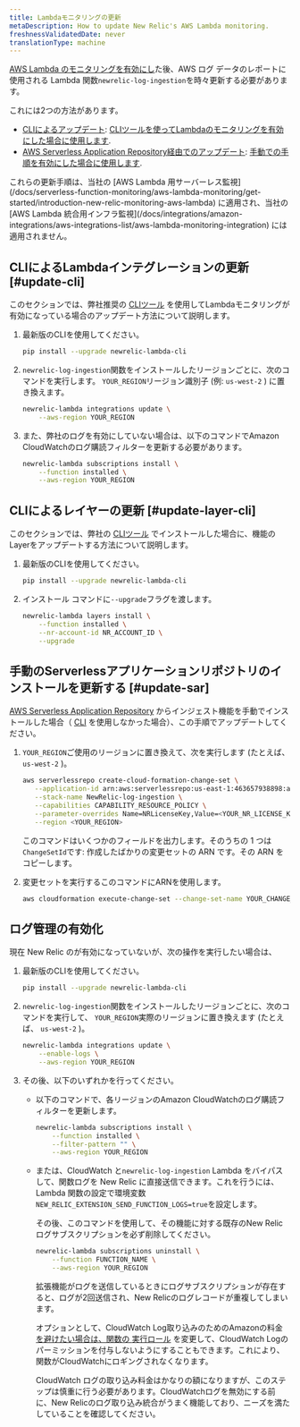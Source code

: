 ```yaml
---
title: Lambdaモニタリングの更新
metaDescription: How to update New Relic's AWS Lambda monitoring.
freshnessValidatedDate: never
translationType: machine
---
```


[AWS Lambda のモニタリングを有効にし](/docs/serverless-function-monitoring/aws-lambda-monitoring/get-started/enable-new-relic-monitoring-aws-lambda)た後、AWS ログ データのレポートに使用される Lambda 関数`newrelic-log-ingestion`を時々更新する必要があります。

これには2つの方法があります。

* [CLIによるアップデート](#update-cli): [CLIツールを使ってLambdaのモニタリングを有効にした場合に使用します](/docs/serverless-function-monitoring/aws-lambda-monitoring/enable-lambda-monitoring/account-linking/#rec).
* [AWS Serverless Application Repository経由でのアップデート](#update-sar): [手動での手順を有効にした場合に使用します](/docs/serverless-function-monitoring/aws-lambda-monitoring/get-started/enable-new-relic-monitoring-aws-lambda#manual-nr-lambda).

<Callout variant="important">
  これらの更新手順は、当社の [AWS Lambda 用サーバーレス監視](/docs/serverless-function-monitoring/aws-lambda-monitoring/get-started/introduction-new-relic-monitoring-aws-lambda) に適用され、当社の [AWS Lambda 統合用インフラ監視](/docs/integrations/amazon-integrations/aws-integrations-list/aws-lambda-monitoring-integration) には適用されません。
</Callout>

## CLIによるLambdaインテグレーションの更新 [#update-cli]

このセクションでは、弊社推奨の [CLIツール](/docs/serverless-function-monitoring/aws-lambda-monitoring/get-started/enable-new-relic-monitoring-aws-lambda#cli) を使用してLambdaモニタリングが有効になっている場合のアップデート方法について説明します。

1. 最新版のCLIを使用してください。

   ```bash
   pip install --upgrade newrelic-lambda-cli
   ```

2. `newrelic-log-ingestion`関数をインストールしたリージョンごとに、次のコマンドを実行します。 `YOUR_REGION`リージョン識別子 (例: `us-west-2` ) に置き換えます。

   ```bash
   newrelic-lambda integrations update \
       --aws-region YOUR_REGION
   ```

3. また、弊社のログを有効にしていない場合は、以下のコマンドでAmazon CloudWatchのログ購読フィルターを更新する必要があります。

   ```bash
   newrelic-lambda subscriptions install \
       --function installed \
       --aws-region YOUR_REGION
   ```

## CLIによるレイヤーの更新 [#update-layer-cli]

このセクションでは、弊社の [CLIツール](/docs/serverless-function-monitoring/aws-lambda-monitoring/get-started/enable-new-relic-monitoring-aws-lambda#cli) でインストールした場合に、機能のLayerをアップデートする方法について説明します。

1. 最新版のCLIを使用してください。

   ```bash
   pip install --upgrade newrelic-lambda-cli
   ```

2. インストール コマンドに`--upgrade`フラグを渡します。

   ```bash
   newrelic-lambda layers install \
       --function installed \
       --nr-account-id NR_ACCOUNT_ID \
       --upgrade
   ```

## 手動のServerlessアプリケーションリポジトリのインストールを更新する [#update-sar]

[AWS Serverless Application Repository](/docs/serverless-function-monitoring/aws-lambda-monitoring/get-started/enable-new-relic-monitoring-aws-lambda#manual-nr-lambda) からインジェスト機能を手動でインストールした場合（ [CLI](/docs/serverless-function-monitoring/aws-lambda-monitoring/get-started/enable-new-relic-monitoring-aws-lambda#cli) を使用しなかった場合）、この手順でアップデートしてください。

1. `YOUR_REGION`ご使用のリージョンに置き換えて、次を実行します (たとえば、 `us-west-2` )。

   ```bash
   aws serverlessrepo create-cloud-formation-change-set \
      --application-id arn:aws:serverlessrepo:us-east-1:463657938898:applications/NewRelic-log-ingestion \
      --stack-name NewRelic-log-ingestion \
      --capabilities CAPABILITY_RESOURCE_POLICY \
      --parameter-overrides Name=NRLicenseKey,Value=<YOUR_NR_LICENSE_KEY> \
      --region <YOUR_REGION>
   ```

   このコマンドはいくつかのフィールドを出力します。そのうちの 1 つは`ChangeSetId`です: 作成したばかりの変更セットの ARN です。その ARN をコピーします。

2. 変更セットを実行するこのコマンドにARNを使用します。

   ```bash
   aws cloudformation execute-change-set --change-set-name YOUR_CHANGE_SET_ARN
   ```

## ログ管理の有効化

現在 New Relic の<InlinePopover type="logs"/>が有効になっていないが、次の操作を実行したい場合は、

1. 最新版のCLIを使用してください。

   ```bash
   pip install --upgrade newrelic-lambda-cli
   ```

2. `newrelic-log-ingestion`関数をインストールしたリージョンごとに、次のコマンドを実行して、 `YOUR_REGION`実際のリージョンに置き換えます (たとえば、 `us-west-2` )。

   ```bash
   newrelic-lambda integrations update \
       --enable-logs \
       --aws-region YOUR_REGION
   ```

3. その後、以下のいずれかを行ってください。

   * 以下のコマンドで、各リージョンのAmazon CloudWatchのログ購読フィルターを更新します。

     ```bash
     newrelic-lambda subscriptions install \
         --function installed \
         --filter-pattern "" \
         --aws-region YOUR_REGION
     ```

   * または、CloudWatch と`newrelic-log-ingestion` Lambda をバイパスして、関数ログを New Relic に直接送信できます。これを行うには、Lambda 関数の設定で環境変数`NEW_RELIC_EXTENSION_SEND_FUNCTION_LOGS=true`を設定します。

     その後、このコマンドを使用して、その機能に対する既存のNew Relicログサブスクリプションを必ず削除してください。

     ```bash
     newrelic-lambda subscriptions uninstall \
         --function FUNCTION_NAME \
         --aws-region YOUR_REGION
     ```

     拡張機能がログを送信しているときにログサブスクリプションが存在すると、ログが2回送信され、New Relicのログレコードが重複してしまいます。

     オプションとして、CloudWatch Log取り込みのためのAmazonの料金 [を避けたい場合は、関数の ](https://aws.amazon.com/cloudwatch/pricing/#Paid_tier)[実行ロール](https://docs.aws.amazon.com/lambda/latest/dg/lambda-intro-execution-role.html) を変更して、CloudWatch Logのパーミッションを付与しないようにすることもできます。これにより、関数がCloudWatchにロギングされなくなります。

     <Callout variant="caution">
       CloudWatch ログの取り込み料金はかなりの額になりますが、このステップは慎重に行う必要があります。CloudWatchログを無効にする前に、New Relicのログ取り込み統合がうまく機能しており、ニーズを満たしていることを確認してください。
     </Callout>
